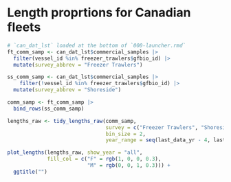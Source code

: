 # Length proprtions for Canadian fleets

```r

# `can_dat_lst` loaded at the bottom of `000-launcher.rmd`
ft_comm_samp <- can_dat_lst$commercial_samples |> 
  filter(vessel_id %in% freezer_trawlers$gfbio_id) |> 
  mutate(survey_abbrev = "Freezer Trawlers")

ss_comm_samp <- can_dat_lst$commercial_samples |> 
    filter(!vessel_id %in% freezer_trawlers$gfbio_id) |> 
  mutate(survey_abbrev = "Shoreside")

comm_samp <- ft_comm_samp |> 
  bind_rows(ss_comm_samp)

lengths_raw <- tidy_lengths_raw(comm_samp,
                                survey = c("Freezer Trawlers", "Shoreside"),
                                bin_size = 2,
                                year_range = seq(last_data_yr - 4, last_data_yr))

plot_lengths(lengths_raw, show_year = "all",
             fill_col = c("F" = rgb(1, 0, 0, 0.3),
                          "M" = rgb(0, 0, 1, 0.3))) +
  ggtitle("")
```